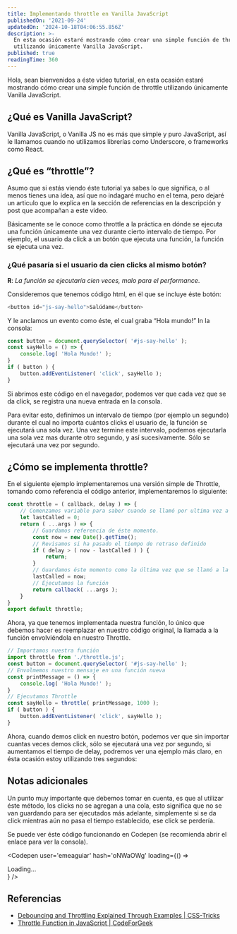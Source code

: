 ```yaml
---
title: Implementando throttle en Vanilla JavaScript
publishedOn: '2021-09-24'
updatedOn: '2024-10-18T04:06:55.856Z'
description: >-
  En esta ocasión estaré mostrando cómo crear una simple función de throttle
  utilizando únicamente Vanilla JavaScript.
published: true
readingTime: 360
---
```


Hola, sean bienvenidos a éste video tutorial, en esta ocasión estaré mostrando
cómo crear una simple función de throttle utilizando únicamente Vanilla JavaScript.

## ¿Qué es Vanilla JavaScript?

Vanilla JavaScript, o Vanilla JS no es más que simple y puro JavaScript, así le
llamamos cuando no utilizamos librerías como Underscore, o frameworks como React.

## ¿Qué es “throttle”?

Asumo que si estás viendo éste tutorial ya sabes lo que significa, o al menos
tienes una idea, así que no indagaré mucho en el tema, pero dejaré un articulo
que lo explica en la sección de referencias en la descripción y post que
acompañan a este video.

Básicamente se le conoce como throttle a la práctica en dónde se ejecuta una
función únicamente una vez durante cierto intervalo de tiempo. Por ejemplo,
el usuario da click a un botón que ejecuta una función, la función se ejecuta una vez.

### ¿Qué pasaría si el usuario da cien clicks al mismo botón?

**R**: _La función se ejecutaría cien veces, malo para el performance_.

Consideremos que tenemos código html, en él que se incluye éste botón:

```js
<button id="js-say-hello">Salúdame</button>
```

Y le anclamos un evento como éste, el cual graba “Hola mundo!” In la consola:

```js
const button = document.querySelector( '#js-say-hello' );
const sayHello = () => {
    console.log( 'Hola Mundo!' );
}
if ( button ) {
    button.addEventListener( 'click', sayHello );
}
```

Si abrimos este código en el navegador, podemos ver que cada vez que se da click,
se registra una nueva entrada en la consola.

Para evitar esto, definimos un intervalo de tiempo (por ejemplo un segundo) durante
el cual no importa cuántos clicks el usuario de, la función se ejecutará una
sola vez. Una vez termine este intervalo, podemos ejecutarla una sola vez mas
durante otro segundo, y así sucesivamente. Sólo se ejecutará una vez por segundo.

## ¿Cómo se implementa throttle?

En el siguiente ejemplo implementaremos una versión simple de Throttle, tomando
como referencia el código anterior, implementaremos lo siguiente:

```js
const throttle = ( callback, delay ) => {
    // Comenzamos variable para saber cuando se llamó por ultima vez a la función
    let lastCalled = 0;
    return ( ...args ) => {
        // Guardamos referencia de éste momento.
        const now = new Date().getTime();
        // Revisamos si ha pasado el tiempo de retraso definido
        if ( delay > ( now - lastCalled ) ) {
            return;
        }
        // Guardamos éste momento como la última vez que se llamó a la función
        lastCalled = now;
        // Ejecutamos la función
        return callback( ...args );
    }
}
export default throttle;
```

Ahora, ya que tenemos implementada nuestra función, lo único que debemos hacer
es reemplazar en nuestro código original, la llamada a la función envolviéndola
en nuestro Throttle.

```js
// Importamos nuestra función
import throttle from './throttle.js';
const button = document.querySelector( '#js-say-hello' );
// Envolmemos nuestro mensaje en una función nueva
const printMessage = () => {
    console.log( 'Hola Mundo!' );
}
// Ejecutamos Throttle
const sayHello = throttle( printMessage, 1000 );
if ( button ) {
    button.addEventListener( 'click', sayHello );
}
```

Ahora, cuando demos click en nuestro botón, podemos ver que sin importar cuantas
veces demos click, sólo se ejecutará una vez por segundo, si aumentamos el tiempo
de delay, podremos ver una ejemplo más claro, en ésta ocasión estoy utilizando
tres segundos:

## Notas adicionales

Un punto muy importante que debemos tomar en cuenta, es que al utilizar éste método,
los clicks no se agregan a una cola, esto significa que no se van guardando para
ser ejecutados más adelante, simplemente si se da click mientras aún no pasa el
tiempo establecido, ese click se perdería.

Se puede ver éste código funcionando en Codepen (se recomienda abrir el enlace
para ver la consola).

<Codepen
  user='emeaguiar'
  hash='oNWaOWg'
  loading={() => <div>Loading...</div>}
/>

## Referencias

- [Debouncing and Throttling Explained Through Examples | CSS-Tricks](https://css-tricks.com/debouncing-throttling-explained-examples/)
- [Throttle Function in JavaScript | CodeForGeek](https://codeforgeek.com/throttle-function-javascript/)
